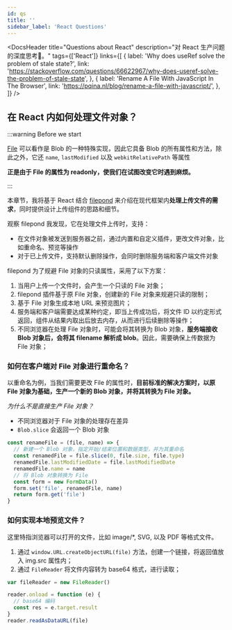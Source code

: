 ```yaml
---
id: qs
title: ''
sidebar_label: 'React Questions'
---
```



<DocsHeader
  title="Questions about React"
  description="对 React 生产问题的深度思考🤔。"
  tags={['React']}
  links={[
    {
      label: 'Why does useRef solve the problem of stale state?',
      link: 'https://stackoverflow.com/questions/66622967/why-does-useref-solve-the-problem-of-stale-state',
    },
    {
      label: 'Rename A File With JavaScript In The Browser',
      link: 'https://pqina.nl/blog/rename-a-file-with-javascript/',
    },
  ]}
/>

## 在 React 内如何处理文件对象？

:::warning Before we start

[File](https://developer.mozilla.org/en-US/docs/Web/API/File) 可以看作是 Blob 的一种特殊实现，因此它具备 Blob 的所有属性和方法，除此之外，它还 `name`, `lastModified` 以及 `webkitRelativePath` 等属性

**正是由于 File 的属性为 readonly，使我们在试图改变它时遇到麻烦。**

:::

本章节，我将基于 React 结合 [filepond](https://pqina.nl/filepond/docs/) 来介绍在现代框架内**处理上传文件的需求**，同时提供设计上传组件的思路和细节。

观察 filepond 我发现，它在处理文件上传时，支持：

- 在文件对象被发送到服务器之前，通过内置和自定义插件，更改文件对象，比如重命名、预览等操作
- 对于已上传文件，支持默认删除操作，会同时删除服务端和客户端文件对象

filepond 为了规避 File 对象的只读属性，采用了以下方案：

1. 当用户上传一个文件时，会产生一个只读的 File 对象；
2. filepond 插件基于原 File 对象，创建新的 File 对象来规避只读的限制；
3. 基于 File 对象生成本地 URL 来预览图片；
4. 服务端和客户端需要达成某种约定，即当上传成功后，将文件 ID 以约定形式返回，组件从结果内取出后放去内存，从而进行后续删除等操作；
5. 不同浏览器在处理 File 对象时，可能会将其转换为 Blob 对象，**服务端接收 Blob 对象后，会将其 filename 解析成 blob**。因此，需要确保上传数据为 File 对象；

### 如何在客户端对 File 对象进行重命名？

以重命名为例，当我们需要更改 File 的属性时，**目前标准的解决方案时，以原 File 对象为基础，生产一个新的 Blob 对象，并将其转换为 File 对象。**

_为什么不是直接生产 File 对象？_

- 不同浏览器对于 File 对象的处理存在差异
- `Blob.slice` 会返回一个 Blob 对象

```js
const renameFile = (file, name) => {
  // 新建一个 Blob 对象，指定开始/结束位置和数据类型，并为其重命名
  const renamedFile = file.slice(0, file.size, file.type)
  renamedFile.lastModifiedDate = file.lastModifiedDate
  renamedFile.name = name
  // 将 Blob 对象转换为 File
  const form = new FormData()
  form.set('file', renamedFile, name)
  return form.get('file')
}
```

### 如何实现本地预览文件？

这里特指浏览器可以打开的文件，比如 image/\*, SVG, 以及 PDF 等格式文件。

1. 通过 `window.URL.createObjectURL(file)` 方法，创建一个链接，将返回值放入 img.src 属性内；
2. 通过 `FileReader` 将文件内容转为 base64 格式，进行读取；

```js filereader
var fileReader = new FileReader()

reader.onload = function (e) {
  // base64 编码
  const res = e.target.result
}
reader.readAsDataURL(file)
```
